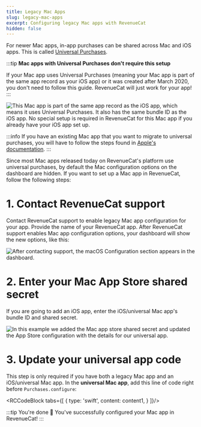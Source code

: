 ```yaml
---
title: Legacy Mac Apps
slug: legacy-mac-apps
excerpt: Configuring legacy Mac apps with RevenueCat
hidden: false
---
```


For newer Mac apps, in-app purchases can be shared across Mac and iOS apps. This is called [Universal Purchases](https://developer.apple.com/support/universal-purchase/).

:::tip **Mac apps with Universal Purchases don't require this setup**

If your Mac app uses Universal Purchases (meaning your Mac app is part of the same app record as your iOS app) or it was created after March 2020, you don't need to follow this guide. RevenueCat will just work for your app!
:::

![This Mac app is part of the same app record as the iOS app, which means it uses Universal Purchases. It also has the same bundle ID as the iOS app. **No special setup is required in RevenueCat for this Mac app if you already have your iOS app set up.**](https://files.readme.io/43e6ecf-2021-04-21_20.38.18_appstoreconnect.apple.com_11f477bb0d80.png)

:::info
If you have an existing Mac app that you want to migrate to universal purchases, you will have to follow the steps found in [Apple's documentation](https://developer.apple.com/support/universal-purchase/).
:::

Since most Mac apps released today on RevenueCat's platform use universal purchases, by default the Mac configuration options on the dashboard are hidden. If you want to set up a Mac app in RevenueCat, follow the following steps:

# 1. Contact RevenueCat support

Contact RevenueCat support to enable legacy Mac app configuration for your app. Provide the name of your RevenueCat app. After RevenueCat support enables Mac app configuration options, your dashboard will show the new options, like this:

![After contacting support, the macOS Configuration section appears in the dashboard.](https://files.readme.io/b55a6c3-2021-04-21_22.19.23_app.revenuecat.com_ddcdba140b92.png)

# 2. Enter your Mac App Store shared secret

If you are going to add an iOS app, enter the iOS/universal Mac app's bundle ID and shared secret.

![In this example we added the Mac app store shared secret and updated the App Store configuration with the details for our universal app.](https://files.readme.io/b15da06-2021-04-21_22.04.33_app.revenuecat.com_85bb0ec5fd5c.png)

# 3. Update your universal app code

This step is only required if you have both a legacy Mac app and an iOS/universal Mac app. In the **universal Mac app**, add this line of code right before `Purchases.configure`:



<RCCodeBlock tabs={[
    {
        type: 'swift',
        content: content1,
    }
]}/>

:::tip You're done 🎉
You've successfully configured your Mac app in RevenueCat!
:::
